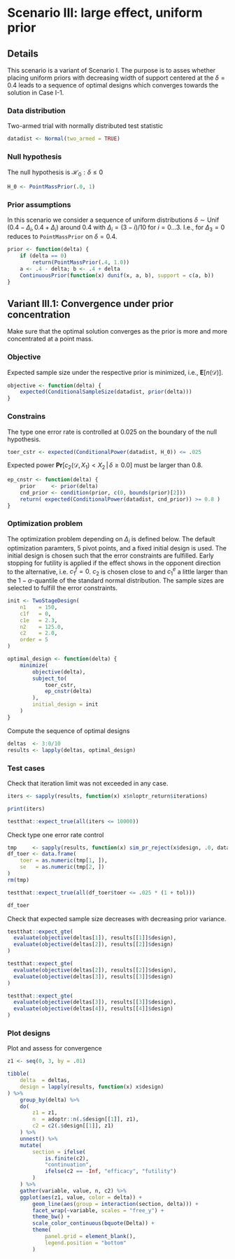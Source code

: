 # Scenario III: large effect, uniform prior {#scenarioIII}



## Details

This scenario is a variant of Scenario I.
The purpose is to asses whether placing uniform priors with decreasing 
width of support centered at the $\delta=0.4$ leads to a sequence of
optimal designs which converges towards the solution in Case I-1.


### Data distribution

Two-armed trial with normally distributed test statistic
```r
datadist <- Normal(two_armed = TRUE)
```


### Null hypothesis

The null hypothesis is $\mathcal{H}_0:\delta \leq 0$
```r
H_0 <- PointMassPrior(.0, 1)
```


### Prior assumptions

In this scenario we consider a sequence of uniform distributions
$\delta\sim\operatorname{Unif}(0.4 - \Delta_i, 0.4 + \Delta_i)$
around $0.4$ with $\Delta_i=(3 - i)/10$ for $i=0\ldots 3$. 
I.e., for $\Delta_3=0$ reduces to `PointMassPrior` on $\delta=0.4$. 
```r
prior <- function(delta) {
    if (delta == 0)
        return(PointMassPrior(.4, 1.0))
    a <- .4 - delta; b <- .4 + delta
    ContinuousPrior(function(x) dunif(x, a, b), support = c(a, b))
}
```





## Variant III.1: Convergence under prior concentration {#variantIII_1}

Make sure that the optimal solution converges as the prior is more and more 
concentrated at a point mass.


### Objective

Expected sample size under the respective prior is minimized, i.e.,
$\boldsymbol{E}\big[n(\mathcal{D})\big]$.
```r
objective <- function(delta) {
    expected(ConditionalSampleSize(datadist, prior(delta)))
}
```


### Constrains

The type one error rate is controlled at $0.025$ on the boundary of the 
null hypothesis.
```r
toer_cstr <- expected(ConditionalPower(datadist, H_0)) <= .025 
```

Expected power $\boldsymbol{Pr}\big[c_2(\mathcal{D}, X_1) < X_2\,|\,\delta\geq 0.0\big]$ must be larger than $0.8$.
```r
ep_cnstr <- function(delta) {
    prior     <- prior(delta)
    cnd_prior <- condition(prior, c(0, bounds(prior)[2]))
    return( expected(ConditionalPower(datadist, cnd_prior)) >= 0.8 )
}
```


### Optimization problem

The optimization problem depending on $\Delta_i$ is defined below.
The default optimization paramters, 5 pivot points, and a fixed initial design
is used. 
The initial design is chosen such that the error constraints are
fulfilled. Early stopping for futility is applied if the effect shows 
in the opponent direction to the alternative, i.e. $c_1^f=0$. 
$c_2$ is chosen close to and $c_1^e$ a little larger than the $1-\alpha$-quantile
of the standard normal distribution. The sample sizes are selected
to fulfill the error constraints.
```r
init <- TwoStageDesign(
    n1    = 150,
    c1f   = 0,
    c1e   = 2.3,
    n2    = 125.0,
    c2    = 2.0,
    order = 5
)

optimal_design <- function(delta) {
    minimize(
        objective(delta),
        subject_to(
            toer_cstr,
            ep_cnstr(delta)
        ),
        initial_design = init
    )
}
```

Compute the sequence of optimal designs
```r
deltas  <- 3:0/10
results <- lapply(deltas, optimal_design)
```

### Test cases

Check that iteration limit was not exceeded in any case.
```r
iters <- sapply(results, function(x) x$nloptr_return$iterations)

print(iters)

testthat::expect_true(all(iters <= 10000))
```

Check type one error rate control
```r
tmp     <- sapply(results, function(x) sim_pr_reject(x$design, .0, datadist))
df_toer <- data.frame(
    toer = as.numeric(tmp[1, ]),
    se   = as.numeric(tmp[2, ])
)
rm(tmp)

testthat::expect_true(all(df_toer$toer <= .025 * (1 + tol)))

df_toer
```

Check that expected sample size decreases with decreasing prior variance.
```r
testthat::expect_gte(
  evaluate(objective(deltas[1]), results[[1]]$design),
  evaluate(objective(deltas[2]), results[[2]]$design)
)

testthat::expect_gte(
  evaluate(objective(deltas[2]), results[[2]]$design),
  evaluate(objective(deltas[3]), results[[3]]$design)
)

testthat::expect_gte(
  evaluate(objective(deltas[3]), results[[3]]$design),
  evaluate(objective(deltas[4]), results[[4]]$design)
)

```



### Plot designs

Plot and assess for convergence
```r
z1 <- seq(0, 3, by = .01)

tibble(
    delta  = deltas, 
    design = lapply(results, function(x) x$design)
) %>% 
    group_by(delta) %>% 
    do(
        z1 = z1,
        n  = adoptr::n(.$design[[1]], z1),
        c2 = c2(.$design[[1]], z1)
    ) %>% 
    unnest() %>% 
    mutate(
        section = ifelse(
            is.finite(c2), 
            "continuation", 
            ifelse(c2 == -Inf, "efficacy", "futility")
        )
    ) %>% 
    gather(variable, value, n, c2) %>% 
    ggplot(aes(z1, value, color = delta)) +
        geom_line(aes(group = interaction(section, delta))) + 
        facet_wrap(~variable, scales = "free_y") +
        theme_bw() +
        scale_color_continuous(bquote(Delta)) +
        theme(
            panel.grid = element_blank(),
            legend.position = "bottom"
        )
```
